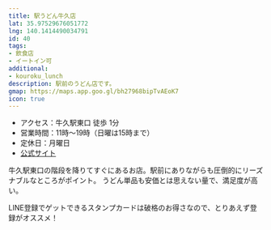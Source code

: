 ```yaml
---
title: 駅うどん牛久店
lat: 35.97529676051772
lng: 140.1414490034791
id: 40
tags:
- 飲食店
- イートイン可
additional:
- kouroku_lunch
description: 駅前のうどん店です。
gmap: https://maps.app.goo.gl/bh27968bipTvAEoK7
icon: true
---
```


<LinkedImage
  basename="hamyu044/ekiudon-sign_trimmed"
  aspectRatio="16/9"
/>

- アクセス：牛久駅東口 徒歩 1分
- 営業時間：11時～19時（日曜は15時まで）
- 定休日：月曜日
- [公式サイト](https://www.instagram.com/eki.udon.ushiku/)

牛久駅東口の階段を降りてすぐにあるお店。駅前にありながらも圧倒的にリーズナブルなところがポイント。
うどん単品も安価とは思えない量で、満足度が高い。

LINE登録でゲットできるスタンプカードは破格のお得さなので、とりあえず登録がオススメ！

<LinkedImage
  basename="hamyu044/ekiudon-menu2"
/>

